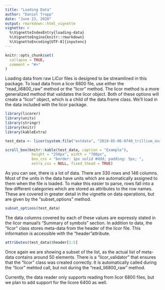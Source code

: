 ```yaml
---
title: "Loading Data"
author: "Daniel Trupp"
date: "June 23, 2020"
output: rmarkdown::html_vignette
vignette: >
  %\VignetteIndexEntry{loading-data}
  %\VignetteEngine{knitr::rmarkdown}
  %\VignetteEncoding[UTF-8]{inputenc}
---
```


```r
knitr::opts_chunk$set(
  collapse = TRUE,
  comment = "#>"
)
```

Loading data from raw LiCor files is designed to be streamlined in this package. 
To load data from a licor 6800 file, use either the "read_li6800_raw" method or the
"licor" method. The licor method is a more generalized method that validates the 
licor object. Both of these options will create a "licor" object, which is a child
of the data.frame class. We'll load in the data included with the licor package.

```r
library(licorer)
library(units)
library(stringr)
library(knitr)
library(kableExtra)

test_data <- licor(system.file("extdata", "2019-05-06-0740_trillium_ovatum", package = "licorer", mustWork = TRUE))

scroll_box(knitr::kable(test_data, caption = "Example"),
            height = "250px", width = "700px", 
            box_css = "border: 1px solid #ddd; padding: 5px; ", 
            extra_css = NULL, fixed_thead = TRUE)
```

As you can see, there is a lot of data. There are 330 rows and 146 columns.
Most of the units in the data have units which are automatically assigned to them
when the file is loaded. To make this easier to parse, rows fall into a few different categories which are stored as attributes to the row names. These are covered in greater detail in the vignette on data operations, but are given by the "subset_options" method.

```r
subset_options(test_data)
```

The data columns covered by each of these values are expressly stated in the licor
manual's "Summary of symbols" section.  In addition to data, the "licor" class stores meta-data from the header of the licor file. This information is accessible with the "header"attribute.

```r
attributes(test_data)$header[1:5]
```

Once again we are showing a subset of the list, as the actual list of meta-data
contains around 50 elements. There is a "licor_validator" that ensures that the 
"licor" class was created correctly. It is automatically called during the "licor"
mehtod call, but not during the "read_li6800_raw" method.

Currently, the data reader only supports reading from licor 6800 files, but we 
plan to add support for the licore 6400 as well.
